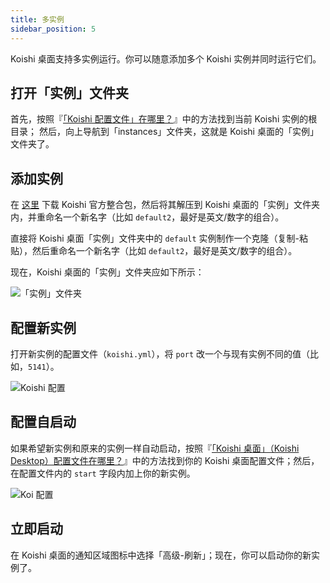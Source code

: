 ```yaml
---
title: 多实例
sidebar_position: 5
---
```



Koishi 桌面支持多实例运行。你可以随意添加多个 Koishi 实例并同时运行它们。

## 打开「实例」文件夹

首先，按照『[「Koishi 配置文件」在哪里？](/faq/6)』中的方法找到当前 Koishi 实例的根目录；
然后，向上导航到「instances」文件夹，这就是 Koishi 桌面的「实例」文件夹了。

## 添加实例

<Tabs groupId="add-method">
<TabItem value="new" label="从整合包创建新实例" default>

在 [这里](https://github.com/koishijs/boilerplate/releases) 下载
Koishi 官方整合包，然后将其解压到 Koishi 桌面的「实例」文件夹内，并重命名一个新名字（比如 `default2`，最好是英文/数字的组合）。

</TabItem>
<TabItem value="clone" label="克隆现有实例">

直接将 Koishi 桌面「实例」文件夹中的 `default`
实例制作一个克隆（复制-粘贴），然后重命名一个新名字（比如 `default2`，最好是英文/数字的组合）。

</TabItem>
</Tabs>

现在，Koishi 桌面的「实例」文件夹应如下所示：

![「实例」文件夹](instances.png)

## 配置新实例

打开新实例的配置文件（`koishi.yml`），将 `port` 改一个与现有实例不同的值（比如，`5141`）。

![Koishi 配置](koishi-config.png)

## 配置自启动

如果希望新实例和原来的实例一样自动启动，按照『[「Koishi 桌面」（Koishi Desktop）配置文件在哪里？](/faq/14)』中的方法找到你的
Koishi 桌面配置文件；然后，在配置文件内的 `start` 字段内加上你的新实例。

![Koi 配置](koi-config.png)

## 立即启动

在 Koishi 桌面的通知区域图标中选择「高级-刷新」；现在，你可以启动你的新实例了。
